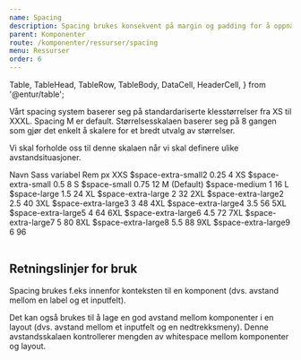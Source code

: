 ```yaml
---
name: Spacing
description: Spacing brukes konsekvent på margin og padding for å oppnå konsistens på tvers av komponenter og UI.
parent: Komponenter
route: /komponenter/ressurser/spacing
menu: Ressurser
order: 6
---
```


  Table,
  TableHead,
  TableRow,
  TableBody,
  DataCell,
  HeaderCell,
} from '@entur/table';

<PageHeader />

Vårt spacing system baserer seg på standardariserte klesstørrelser fra XS til XXXL.
Spacing M er default. Størrelsesskalaen baserer seg på 8 gangen som gjør det enkelt å skalere for et bredt utvalg av størrelser.

Vi skal forholde oss til denne skalaen når vi skal definere ulike avstandsituasjoner.

<Table>
  <TableHead>
    <TableRow>
      <HeaderCell>Navn</HeaderCell>
      <HeaderCell>Sass variabel</HeaderCell>
      <HeaderCell>Rem</HeaderCell>
      <HeaderCell>px</HeaderCell>
    </TableRow>
  </TableHead>
  <TableBody>
    <TableRow>
      <DataCell>XXS</DataCell>
      <DataCell>$space-extra-small2</DataCell>
      <DataCell>0.25</DataCell>
      <DataCell>4</DataCell>
    </TableRow>
    <TableRow>
      <DataCell>XS</DataCell>
      <DataCell>$space-extra-small</DataCell>
      <DataCell>0.5</DataCell>
      <DataCell>8</DataCell>
    </TableRow>
    <TableRow>
      <DataCell>S</DataCell>
      <DataCell>$space-small</DataCell>
      <DataCell>0.75</DataCell>
      <DataCell>12</DataCell>
    </TableRow>
    <TableRow>
      <DataCell>M (Default)</DataCell>
      <DataCell>$space-medium</DataCell>
      <DataCell>1</DataCell>
      <DataCell>16</DataCell>
    </TableRow>
    <TableRow>
      <DataCell>L</DataCell>
      <DataCell>$space-large</DataCell>
      <DataCell>1.5</DataCell>
      <DataCell>24</DataCell>
    </TableRow>
    <TableRow>
      <DataCell>XL</DataCell>
      <DataCell>$space-extra-large</DataCell>
      <DataCell>2</DataCell>
      <DataCell>32</DataCell>
    </TableRow>
    <TableRow>
      <DataCell>2XL</DataCell>
      <DataCell>$space-extra-large2</DataCell>
      <DataCell>2.5</DataCell>
      <DataCell>40</DataCell>
    </TableRow>
    <TableRow>
      <DataCell>3XL</DataCell>
      <DataCell>$space-extra-large3</DataCell>
      <DataCell>3</DataCell>
      <DataCell>48</DataCell>
    </TableRow>
    <TableRow>
      <DataCell>4XL</DataCell>
      <DataCell>$space-extra-large4</DataCell>
      <DataCell>3.5</DataCell>
      <DataCell>56</DataCell>
    </TableRow>
    <TableRow>
      <DataCell>5XL</DataCell>
      <DataCell>$space-extra-large5</DataCell>
      <DataCell>4</DataCell>
      <DataCell>64</DataCell>
    </TableRow>
    <TableRow>
      <DataCell>6XL</DataCell>
      <DataCell>$space-extra-large6</DataCell>
      <DataCell>4.5</DataCell>
      <DataCell>72</DataCell>
    </TableRow>
    <TableRow>
      <DataCell>7XL</DataCell>
      <DataCell>$space-extra-large7</DataCell>
      <DataCell>5</DataCell>
      <DataCell>80</DataCell>
    </TableRow>
    <TableRow>
      <DataCell>8XL</DataCell>
      <DataCell>$space-extra-large8</DataCell>
      <DataCell>5.5</DataCell>
      <DataCell>88</DataCell>
    </TableRow>
    <TableRow>
      <DataCell>9XL</DataCell>
      <DataCell>$space-extra-large9</DataCell>
      <DataCell>6</DataCell>
      <DataCell>96</DataCell>
    </TableRow>
  </TableBody>
</Table>

## Retningslinjer for bruk

Spacing brukes f.eks innenfor konteksten til en komponent (dvs. avstand mellom en label og et inputfelt).

Det kan også brukes til å lage en god avstand mellom komponenter i en layout (dvs. avstand mellom et inputfelt og en nedtrekksmeny). Denne avstandsskalaen kontrollerer mengden av whitespace mellom komponenter og layout.
